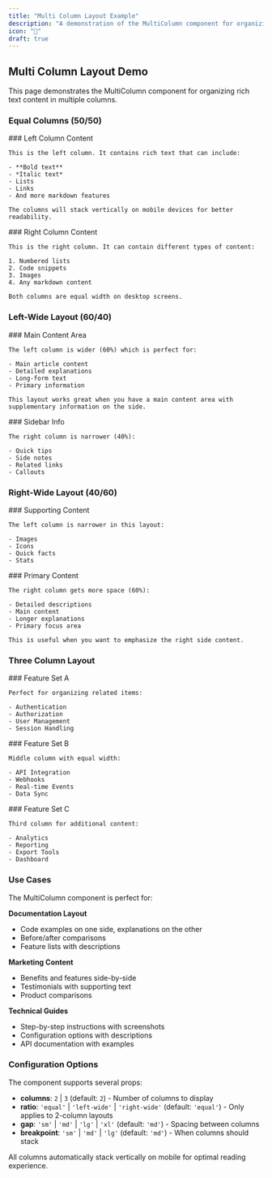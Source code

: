 ```yaml
---
title: "Multi Column Layout Example"
description: "A demonstration of the MultiColumn component for organizing content"
icon: "📐"
draft: true
---
```



## Multi Column Layout Demo

This page demonstrates the MultiColumn component for organizing rich text content in multiple columns.

### Equal Columns (50/50)

<MultiColumn ratio="equal" gap="md">
  <div slot="left">
    ### Left Column Content

    This is the left column. It contains rich text that can include:

    - **Bold text**
    - *Italic text*
    - Lists
    - Links
    - And more markdown features

    The columns will stack vertically on mobile devices for better readability.
  </div>

  <div slot="right">
    ### Right Column Content

    This is the right column. It can contain different types of content:

    1. Numbered lists
    2. Code snippets
    3. Images
    4. Any markdown content

    Both columns are equal width on desktop screens.
  </div>
</MultiColumn>

### Left-Wide Layout (60/40)

<MultiColumn ratio="left-wide" gap="lg">
  <div slot="left">
    ### Main Content Area

    The left column is wider (60%) which is perfect for:

    - Main article content
    - Detailed explanations
    - Long-form text
    - Primary information

    This layout works great when you have a main content area with supplementary information on the side.
  </div>

  <div slot="right">
    ### Sidebar Info

    The right column is narrower (40%):

    - Quick tips
    - Side notes
    - Related links
    - Callouts
  </div>
</MultiColumn>

### Right-Wide Layout (40/60)

<MultiColumn ratio="right-wide" gap="sm">
  <div slot="left">
    ### Supporting Content

    The left column is narrower in this layout:

    - Images
    - Icons
    - Quick facts
    - Stats
  </div>

  <div slot="right">
    ### Primary Content

    The right column gets more space (60%):

    - Detailed descriptions
    - Main content
    - Longer explanations
    - Primary focus area

    This is useful when you want to emphasize the right side content.
  </div>
</MultiColumn>

### Three Column Layout

<MultiColumn columns={3} gap="md">
  <div slot="left">
    ### Feature Set A

    Perfect for organizing related items:

    - Authentication
    - Authorization
    - User Management
    - Session Handling
  </div>

  <div slot="center">
    ### Feature Set B

    Middle column with equal width:

    - API Integration
    - Webhooks
    - Real-time Events
    - Data Sync
  </div>

  <div slot="right">
    ### Feature Set C

    Third column for additional content:

    - Analytics
    - Reporting
    - Export Tools
    - Dashboard
  </div>
</MultiColumn>

### Use Cases

The MultiColumn component is perfect for:

**Documentation Layout**
- Code examples on one side, explanations on the other
- Before/after comparisons
- Feature lists with descriptions

**Marketing Content**
- Benefits and features side-by-side
- Testimonials with supporting text
- Product comparisons

**Technical Guides**
- Step-by-step instructions with screenshots
- Configuration options with descriptions
- API documentation with examples

### Configuration Options

The component supports several props:

- **columns**: `2` | `3` (default: `2`) - Number of columns to display
- **ratio**: `'equal'` | `'left-wide'` | `'right-wide'` (default: `'equal'`) - Only applies to 2-column layouts
- **gap**: `'sm'` | `'md'` | `'lg'` | `'xl'` (default: `'md'`) - Spacing between columns
- **breakpoint**: `'sm'` | `'md'` | `'lg'` (default: `'md'`) - When columns should stack

All columns automatically stack vertically on mobile for optimal reading experience.
